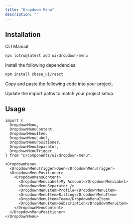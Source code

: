 ```yaml
---
title: "Dropdown Menu"
description: ""
---
```


<ComponentPreview id="examples/dropdown-menu-01" />

## Installation

<Tabs defaultValue="cli">

<TabsList>
  <TabsTrigger value="cli">CLI</TabsTrigger>
  <TabsTrigger value="manual">Manual</TabsTrigger>
  <TabsIndicator />
</TabsList>

<TabsContent value="cli">

```bash
npx lotru@latest add ui/dropdown-menu
```

</TabsContent>

<TabsContent value="manual">

<Steps>

<Step>Install the following dependencies:</Step>

```bash
npm install @base_ui/react
```

<Step>Copy and paste the following code into your project.</Step>

<ComponentSource id="ui/dropdown-menu" />

<Step>Update the import paths to match your project setup.</Step>

</Steps>

</TabsContent>

</Tabs>

## Usage

```tsx
import {
  DropdownMenu,
  DropdownMenuContent,
  DropdownMenuItem,
  DropdownMenuLabel,
  DropdownMenuPositioner,
  DropdownMenuSeparator,
  DropdownMenuTrigger,
} from "@/components/ui/dropdown-menu";
```

```tsx
<DropdownMenu>
  <DropdownMenuTrigger>Open</DropdownMenuTrigger>
  <DropdownMenuPositioner>
    <DropdownMenuContent>
      <DropdownMenuLabel>My Account</DropdownMenuLabel>
      <DropdownMenuSeparator />
      <DropdownMenuItem>Profile</DropdownMenuItem>
      <DropdownMenuItem>Billing</DropdownMenuItem>
      <DropdownMenuItem>Team</DropdownMenuItem>
      <DropdownMenuItem>Subscription</DropdownMenuItem>
    </DropdownMenuContent>
  </DropdownMenuPositioner>
</DropdownMenu>
```

